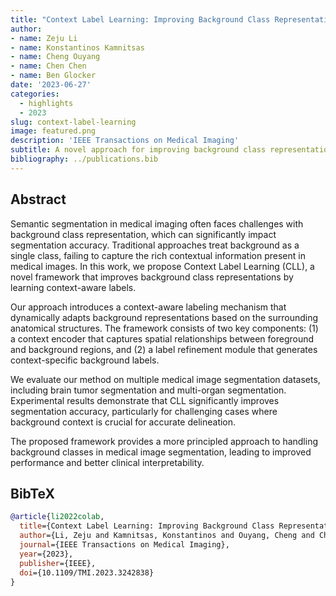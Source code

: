 ```yaml
---
title: "Context Label Learning: Improving Background Class Representations in Semantic Segmentation"
author: 
- name: Zeju Li
- name: Konstantinos Kamnitsas
- name: Cheng Ouyang
- name: Chen Chen
- name: Ben Glocker
date: '2023-06-27'
categories:
  - highlights
  - 2023
slug: context-label-learning
image: featured.png
description: 'IEEE Transactions on Medical Imaging'
subtitle: A novel approach for improving background class representations in semantic segmentation through context label learning.
bibliography: ../publications.bib
---
```


## Abstract

Semantic segmentation in medical imaging often faces challenges with background class representation, which can significantly impact segmentation accuracy. Traditional approaches treat background as a single class, failing to capture the rich contextual information present in medical images. In this work, we propose Context Label Learning (CLL), a novel framework that improves background class representations by learning context-aware labels.

Our approach introduces a context-aware labeling mechanism that dynamically adapts background representations based on the surrounding anatomical structures. The framework consists of two key components: (1) a context encoder that captures spatial relationships between foreground and background regions, and (2) a label refinement module that generates context-specific background labels.

We evaluate our method on multiple medical image segmentation datasets, including brain tumor segmentation and multi-organ segmentation. Experimental results demonstrate that CLL significantly improves segmentation accuracy, particularly for challenging cases where background context is crucial for accurate delineation.

The proposed framework provides a more principled approach to handling background classes in medical image segmentation, leading to improved performance and better clinical interpretability.

## BibTeX

```bibtex
@article{li2022colab,
  title={Context Label Learning: Improving Background Class Representations in Semantic Segmentation},
  author={Li, Zeju and Kamnitsas, Konstantinos and Ouyang, Cheng and Chen, Chen and Glocker, Ben},
  journal={IEEE Transactions on Medical Imaging},
  year={2023},
  publisher={IEEE},
  doi={10.1109/TMI.2023.3242838}
}
``` 